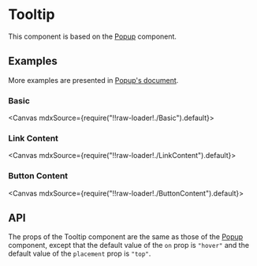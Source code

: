 
<Meta title="Overlays/Tooltip" />

# Tooltip

This component is based on the [Popup](?path=/story/overlays-popup--page) component.

## Examples

More examples are presented in [Popup's document](?path=/story/overlays-popup--page).

### Basic

<Canvas mdxSource={require("!!raw-loader!./Basic").default}>
  <Story id="examples-tooltip--basic" />
</Canvas>

### Link Content

<Canvas mdxSource={require("!!raw-loader!./LinkContent").default}>
  <Story id="examples-tooltip--link-content" />
</Canvas>

### Button Content

<Canvas mdxSource={require("!!raw-loader!./ButtonContent").default}>
  <Story id="examples-tooltip--button-content" />
</Canvas>

## API

The props of the Tooltip component are the same as those of the [Popup](?path=/story/overlays-popup--page#api) component, except that the default value of the `on` prop is `"hover"` and the default value of the `placement` prop is `"top"`.
